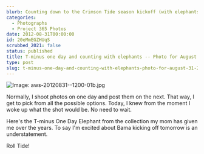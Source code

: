 ```yaml
---
blurb: Counting down to the Crimson Tide season kickoff (with elephants)
categories:
  - Photographs
  - Project 365 Photos
date: 2012-08-31T00:00:00
id: 20eMmEGZHUqS
scrubbed_2021: false
status: published
title: T-minus one day and counting with elephants -- Photo for August 31 2012
type: post
slug: t-minus-one-day-and-counting-with-elephants-photo-for-august-31-2012--20emmegzhuqs
---
```


![Image: aws-20120831--1200-01b.jpg](/aws-20120831--1200-01b.jpg)

Normally, I shoot photos on one day and post them on the next. That way, I get to pick from all the possible options. Today, I knew from the moment I woke up what the shot would be. No need to wait. 

Here's the T-minus One Day Elephant from the collection my mom has given me over the years. To say I'm excited about Bama kicking off tomorrow is an understatement.

Roll Tide!